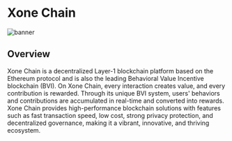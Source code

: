 # Xone Chain

![banner](/images/Thumb.png)

## Overview

Xone Chain is a decentralized Layer-1 blockchain platform based on the Ethereum protocol and is also the leading Behavioral Value Incentive blockchain (BVI). On Xone Chain, every interaction creates value, and every contribution is rewarded. Through its unique BVI system, users' behaviors and contributions are accumulated in real-time and converted into rewards. Xone Chain provides high-performance blockchain solutions with features such as fast transaction speed, low cost, strong privacy protection, and decentralized governance, making it a vibrant, innovative, and thriving ecosystem.

